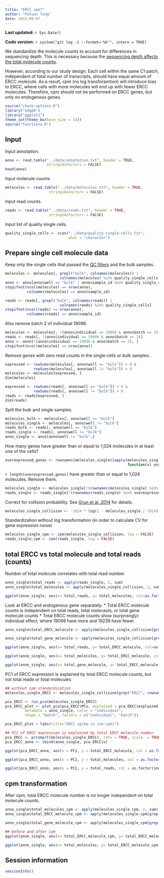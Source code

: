 ```yaml
---
title: "ERCC cpm?"
author: "PoYuan Tung"
date: 2015-09-07
---
```


**Last updated:** `r Sys.Date()`

**Code version:** `r system("git log -1 --format='%H'", intern = TRUE)`


We standardize the molecule counts to account for differences in sequencing depth.
This is necessary because the [sequencing depth affects the total molecule counts](compare-reads-v-molecules.html#effect-of-sequencing-depth-on-molecule-count).

However, according to our study design. Each cell within the same C1 patch, independent of total number of transcripts, should have equal amount of ERCC molecule. As a result, cpm (no log transforamtion) will introduce bias to ERCC, where cells with more molecules will end up with fewer ERCC molecules. Therefore, cpm should not be performed on ERCC genes, but only on endogenous genes.

```r
source("chunk-options.R")
library("edgeR")
library("ggplot2")
theme_set(theme_bw(base_size = 14))
source("functions.R")
```

## Input

Input annotation.

```r
anno <- read.table("../data/annotation.txt", header = TRUE,
                   stringsAsFactors = FALSE)
head(anno)
```

Input molecule counts.

```r
molecules <- read.table("../data/molecules.txt", header = TRUE,
                    stringsAsFactors = FALSE)
```

Input read counts.

```r
reads <- read.table("../data/reads.txt", header = TRUE,
                    stringsAsFactors = FALSE)
```

Input list of quality single cells.

```r
quality_single_cells <- scan("../data/quality-single-cells.txt",
                             what = "character")
```

## Prepare single cell molecule data

Keep only the single cells that passed the [QC filters](qc-cell-ipsc.html) and the bulk samples.

```r
molecules <- molecules[, grepl("bulk", colnames(molecules)) |
                         colnames(molecules) %in% quality_single_cells]
anno <- anno[anno$well == "bulk" | anno$sample_id %in% quality_single_cells, ]
stopifnot(ncol(molecules) == nrow(anno),
          colnames(molecules) == anno$sample_id)

reads <- reads[, grepl("bulk", colnames(reads)) |
                         colnames(reads) %in% quality_single_cells]
stopifnot(ncol(reads) == nrow(anno),
          colnames(reads) == anno$sample_id)
```

Also remove batch 2 of individual 19098.

```r
molecules <- molecules[, !(anno$individual == 19098 & anno$batch == 2)]
reads <- reads[, !(anno$individual == 19098 & anno$batch == 2)]
anno <- anno[!(anno$individual == 19098 & anno$batch == 2), ]
stopifnot(ncol(molecules) == nrow(anno))
```

Remove genes with zero read counts in the single cells or bulk samples.

```r
expressed <- rowSums(molecules[, anno$well == "bulk"]) > 0 &
             rowSums(molecules[, anno$well != "bulk"]) > 0
molecules <- molecules[expressed, ]
dim(molecules)

expressed <- rowSums(reads[, anno$well == "bulk"]) > 0 &
             rowSums(reads[, anno$well != "bulk"]) > 0
reads <- reads[expressed, ]
dim(reads)
```

Split the bulk and single samples.

```r
molecules_bulk <- molecules[, anno$well == "bulk"]
molecules_single <- molecules[, anno$well != "bulk"]
reads_bulk <- reads[, anno$well == "bulk"]
reads_single <- reads[, anno$well != "bulk"]
anno_single <- anno[anno$well != "bulk",]
```

How many genes have greater than or equal to 1,024 molecules in at least one of the cells?

```r
overexpressed_genes <- rownames(molecules_single)[apply(molecules_single, 1,
                                                        function(x) any(x >= 1024))]
```

`r length(overexpressed_genes)` have greater than or equal to 1,024 molecules.
Remove them.

```r
molecules_single <- molecules_single[!(rownames(molecules_single) %in% overexpressed_genes), ]
reads_single <- reads_single[!(rownames(reads_single) %in% overexpressed_genes), ]
```

Correct for collision probability. See [Grun et al. 2014][Grun2014] for details.

[Grun2014]: http://www.nature.com/nmeth/journal/v11/n6/full/nmeth.2930.html#methods

```r
molecules_single_collision <- -1024 * log(1 - molecules_single / 1024)
```

Standardization without log transformation (in order to calculate CV for gene expression noise)
```r
molecules_single_cpm <- cpm(molecules_single_collision, log = FALSE)
reads_single_cpm <- cpm(reads_single, log = FALSE)
```

## total ERCC vs total molecule and total reads (counts)

Number of total molecule correlates with total read number.

```r
anno_single$total_reads <- apply(reads_single, 2, sum)
anno_single$total_molecules <- apply(molecules_single_collision, 2, sum)

ggplot(anno_single, aes(x= total_reads, y= total_molecules, col=as.factor(individual), shape=as.factor(batch))) + geom_point() + labs(x = "total reads", y = "total molecule")
```

Look at ERCC and endogenous gene separately.
* Total ERCC molecule counts is independent on total reads, total moleceuls, or total gene molecule counts
* Total ERCC molecule counts show (surprisngly) individual effect, where 19098 have more and 19239 have fewer.

```r
anno_single$total_ERCC_molecule <- apply(molecules_single_collision[grep("ERCC", rownames(molecules_single)), ],2,sum)

anno_single$total_gene_molecule <- apply(molecules_single_collision[grep("ENSG", rownames(molecules_single)), ],2,sum)

ggplot(anno_single, aes(x= total_reads, y= total_ERCC_molecule, col=as.factor(individual), shape=as.factor(batch))) + geom_point() + labs(x = "total reads", y = "total ERCC molecule")

ggplot(anno_single, aes(x= total_molecules, y= total_ERCC_molecule, col=as.factor(individual), shape=as.factor(batch))) + geom_point() + labs(x = "total molecules", y = "total ERCC molecule")

ggplot(anno_single, aes(x= total_gene_molecule, y= total_ERCC_molecule, col=as.factor(individual), shape=as.factor(batch))) + geom_point() + labs(x = "total endogenous gene molecules", y = "total ERCC molecule")
```

PC1 of ERCC expression is explained by total ERCC molecule counts, but not total reads or total molecules

```r
## without cpm standardization
molecules_single_ERCC <- molecules_single_collision[grep("ERCC", rownames(molecules_single_collision)), ]

pca_ERCC <- run_pca(molecules_single_ERCC)
pca_ERCC_plot <- plot_pca(pca_ERCC$PCs, explained = pca_ERCC$explained,
         metadata = anno_single, color = "individual",
         shape = "batch", factors = c("individual", "batch"))

pca_ERCC_plot + labs(title="ERCC spike-in (no-cpm)")

## PC1 of ERCC expression is explained by total ERCC molecule number
pca_ERCC <- prcomp(t(molecules_single_ERCC), retx = TRUE, scale. = TRUE, center = TRUE)
pca_ERCC_anno <- cbind(anno_single, pca_ERCC$x)

ggplot(pca_ERCC_anno, aes(x = PC1, y = total_ERCC_molecule, col = as.factor(individual), shape = as.factor(batch))) +geom_point() + labs(title="ERCC spike-in (no-cpm)")

ggplot(pca_ERCC_anno, aes(x = PC1, y = total_molecules, col = as.factor(individual), shape = as.factor(batch))) +geom_point() + labs(title="ERCC spike-in (no-cpm)")

ggplot(pca_ERCC_anno, aes(x = PC1, y = total_reads, col = as.factor(individual), shape = as.factor(batch))) +geom_point() + labs(title="ERCC spike-in (no-cpm)")
```

## cpm transformation 

After cpm, total ERCC molecule number is no longer independent on total molecule counts. 

```r
anno_single$total_molecules_cpm <- apply(molecules_single_cpm, 2, sum)
anno_single$total_ERCC_molecule_cpm <- apply(molecules_single_cpm[grep("ERCC", rownames(molecules_single)), ],2,sum)

anno_single$total_gene_molecule_cpm <- apply(molecules_single_cpm[grep("ENSG", rownames(molecules_single)), ],2,sum)

## before and after cpm
ggplot(anno_single, aes(x= total_ERCC_molecule_cpm, y= total_ERCC_molecule, col=as.factor(individual), shape=as.factor(batch))) + geom_point() + labs(x = "total ERCC molecule cpm (no log)", y = "total ERCC molecule")

ggplot(anno_single, aes(x= total_molecules, y= total_ERCC_molecule_cpm, col=as.factor(individual), shape=as.factor(batch))) + geom_point() + labs(x = "total molecule counts", y = "total ERCC molecule cpm")
```

## Session information

```r
sessionInfo()
```

